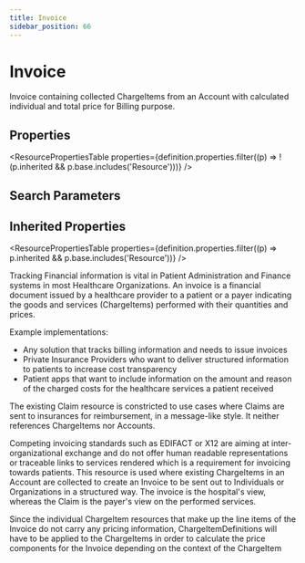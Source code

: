 ```yaml
---
title: Invoice
sidebar_position: 66
---
```



# Invoice

Invoice containing collected <Link to="/docs/api/fhir/resources/chargeitem">ChargeItems</Link> from an <Link to="/docs/api/fhir/resources/account">Account</Link> with calculated individual and total price for Billing purpose.

<Tabs queryString="section">
  <TabItem value="schema" label="Schema" default>

## Properties

<ResourcePropertiesTable
  properties={definition.properties.filter((p) => !(p.inherited && p.base.includes('Resource')))}
/>

## Search Parameters

<SearchParamsTable searchParams={definition.searchParameters} />

## Inherited Properties

<ResourcePropertiesTable properties={definition.properties.filter((p) => p.inherited && p.base.includes('Resource'))} />

  </TabItem>
  <TabItem value="usage" label="Usage">
<div> <a name="scope"></a> <p> Tracking Financial information is vital in <Link to="/docs/api/fhir/resources/patient">Patient</Link> Administration and Finance systems in most Healthcare <Link to="/docs/api/fhir/resources/organization">Organizations</Link>. An invoice is a financial document issued by a healthcare provider to a patient or a payer indicating the goods and services (ChargeItems) performed with their quantities and prices.   </p>  <p>Example implementations:  </p><ul>  <li>Any solution that tracks billing information and needs to issue invoices</li> <li>Private Insurance Providers who want to deliver structured information to patients to increase cost transparency</li> <li>Patient apps that want to include information on the amount and reason of the charged costs for the healthcare services a patient received</li> </ul>  <p></p> </div>
  </TabItem>
  <TabItem value="relationships" label="Relationships">
<div> <p> The existing <Link to="/docs/api/fhir/resources/claim">Claim</Link> resource is constricted to use cases where <Link to="/docs/api/fhir/resources/claim">Claims</Link> are sent to insurances for reimbursement, in a message-like style. It neither references <Link to="/docs/api/fhir/resources/chargeitem">ChargeItems</Link> nor <Link to="/docs/api/fhir/resources/account">Accounts</Link>. </p><p> Competing invoicing standards such as EDIFACT or X12 are aiming at inter-organizational exchange and do not offer human readable representations or traceable links to services rendered which is a requirement for invoicing towards patients. This resource is used where existing <Link to="/docs/api/fhir/resources/chargeitem">ChargeItems</Link> in an <Link to="/docs/api/fhir/resources/account">Account</Link> are collected to create an <Link to="/docs/api/fhir/resources/invoice">Invoice</Link> to be sent out to Individuals or <Link to="/docs/api/fhir/resources/organization">Organizations</Link> in a structured way. The invoice is the hospital's view, whereas the <Link to="/docs/api/fhir/resources/claim">Claim</Link> is the payer's view on the performed services.</p> <p> Since the individual <Link to="/docs/api/fhir/resources/chargeitem">ChargeItem</Link> resources that make up the line items of the <Link to="/docs/api/fhir/resources/invoice">Invoice</Link> do not carry any pricing information, <Link to="/docs/api/fhir/resources/chargeitemdefinition">ChargeItemDefinitions</Link> will have to be applied to the <Link to="/docs/api/fhir/resources/chargeitem">ChargeItems</Link> in order to calculate the price components for the <Link to="/docs/api/fhir/resources/invoice">Invoice</Link> depending on the context of the <Link to="/docs/api/fhir/resources/chargeitem">ChargeItem</Link></p> </div>
  </TabItem>


</Tabs>
